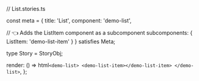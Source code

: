 // List.stories.ts



const meta = {
  title: 'List',
  component: 'demo-list',

  // 👈 Adds the ListItem component as a subcomponent
  subcomponents: { ListItem: 'demo-list-item' }
} satisfies Meta;

type Story = StoryObj;


  render: () => html`
    <demo-list>
      <demo-list-item></demo-list-item>
    </demo-list>
  `,
};
